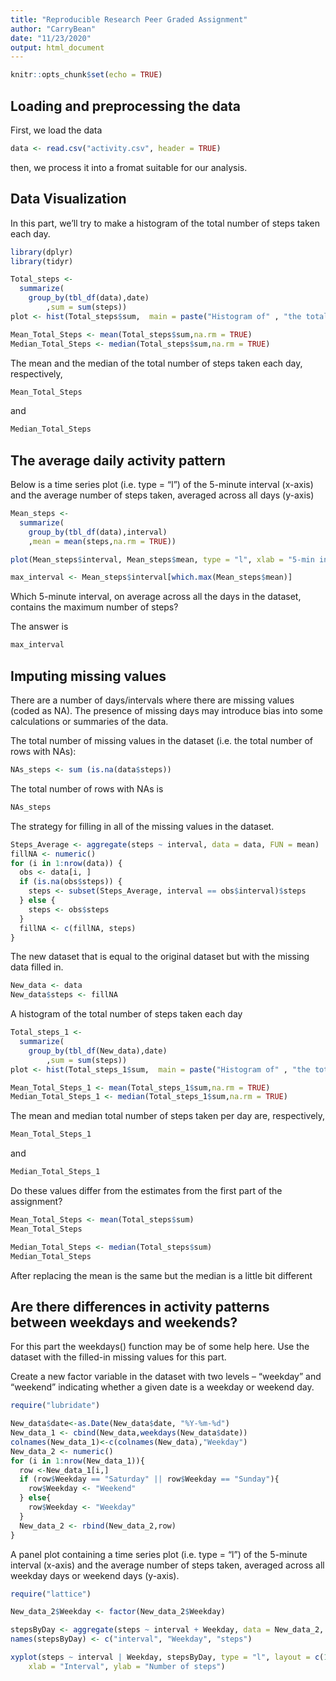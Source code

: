 ---
title: "Reproducible Research Peer Graded Assignment"
author: "CarryBean"
date: "11/23/2020"
output: html_document
---

```{r setup, include=FALSE}
knitr::opts_chunk$set(echo = TRUE)
```

## Loading and preprocessing the data

First, we load the data
```{r load and preprocess, echo TRUE}
data <- read.csv("activity.csv", header = TRUE)
```
then, we process it into a fromat suitable for our analysis.

## Data Visualization

In this part, we'll try to make a histogram of the total number of steps taken each day.

```{r visualize , echo TRUE }
library(dplyr)
library(tidyr)

Total_steps <-
  summarize(
    group_by(tbl_df(data),date)
        ,sum = sum(steps))
plot <- hist(Total_steps$sum,  main = paste("Histogram of" , "the total number of steps taken each day"), xlab = "Total number of steps taken each day")
```
```{r mean median, echo = TRUE}

Mean_Total_Steps <- mean(Total_steps$sum,na.rm = TRUE)
Median_Total_Steps <- median(Total_steps$sum,na.rm = TRUE)

```

The mean and the median of the total number of steps taken each day, respectively,
```{r}
Mean_Total_Steps
```
and
```{r}
Median_Total_Steps
```

## The average daily activity pattern

Below is a time series plot (i.e. type = "l") of the 5-minute interval (x-axis) and the average number of steps taken, averaged across all days (y-axis) 
```{r the time serie, echo = TRUE}
Mean_steps <-
  summarize(
    group_by(tbl_df(data),interval)
    ,mean = mean(steps,na.rm = TRUE))

plot(Mean_steps$interval, Mean_steps$mean, type = "l", xlab = "5-min interval", ylab = "Average across all Days", main = "Average number of steps taken", col = "blue")

max_interval <- Mean_steps$interval[which.max(Mean_steps$mean)]
```

Which 5-minute interval, on average across all the days in the dataset, contains the maximum number of steps? 

The answer is
```{r}
max_interval
```

## Imputing missing values

There are a number of days/intervals where there are missing values (coded as NA). The presence of missing days may introduce bias into some calculations or summaries of the data.

The total number of missing values in the dataset (i.e. the total number of rows with NAs):

```{r tabling NAs, echo = TRUE}

NAs_steps <- sum (is.na(data$steps))

```

The total number of rows with NAs is
```{r}
NAs_steps
```

The strategy for filling in all of the missing values in the dataset. 

```{r fill in strategy, echo = TRUE}

Steps_Average <- aggregate(steps ~ interval, data = data, FUN = mean)
fillNA <- numeric()
for (i in 1:nrow(data)) {
  obs <- data[i, ]
  if (is.na(obs$steps)) {
    steps <- subset(Steps_Average, interval == obs$interval)$steps
  } else {
    steps <- obs$steps
  }
  fillNA <- c(fillNA, steps)
}

```


The new dataset that is equal to the original dataset but with the missing data filled in.

```{r new filled in dataset, echo = TRUE}

New_data <- data
New_data$steps <- fillNA

```


A histogram of the total number of steps taken each day 

```{r new hist, echo = TRUE}

Total_steps_1 <-
  summarize(
    group_by(tbl_df(New_data),date)
        ,sum = sum(steps))
plot <- hist(Total_steps_1$sum,  main = paste("Histogram of" , "the total number of steps taken each day "), xlab = "Total number of steps taken each day")

Mean_Total_Steps_1 <- mean(Total_steps_1$sum,na.rm = TRUE)
Median_Total_Steps_1 <- median(Total_steps_1$sum,na.rm = TRUE)
```

The mean and median total number of steps taken per day are, respectively, 
```{r}
Mean_Total_Steps_1
```
and
```{r}
Median_Total_Steps_1
```

Do these values differ from the estimates from the first part of the assignment? 

```{r}
Mean_Total_Steps <- mean(Total_steps$sum)
Mean_Total_Steps
```

```{r}
Median_Total_Steps <- median(Total_steps$sum)
Median_Total_Steps
```

After replacing the mean is the same but the median is a little bit different

## Are there differences in activity patterns between weekdays and weekends?

For this part the weekdays() function may be of some help here. Use the dataset with the filled-in missing values for this part.

Create a new factor variable in the dataset with two levels -- "weekday" and "weekend" indicating whether a given date is a weekday or weekend day.

```{r add-in weekday or weekend, ech = TRUE }

require("lubridate")

New_data$date<-as.Date(New_data$date, "%Y-%m-%d")
New_data_1 <- cbind(New_data,weekdays(New_data$date))
colnames(New_data_1)<-c(colnames(New_data),"Weekday")
New_data_2 <- numeric()
for (i in 1:nrow(New_data_1)){
  row <-New_data_1[i,]
  if (row$Weekday == "Saturday" || row$Weekday == "Sunday"){
    row$Weekday <- "Weekend"
  } else{
    row$Weekday <- "Weekday"
  }
  New_data_2 <- rbind(New_data_2,row)
}


```


A panel plot containing a time series plot (i.e. type = "l") of the 5-minute interval (x-axis) and the average number of steps taken, averaged across all weekday days or weekend days (y-axis).

```{r final plot, echo = TRUE}
require("lattice")

New_data_2$Weekday <- factor(New_data_2$Weekday)

stepsByDay <- aggregate(steps ~ interval + Weekday, data = New_data_2, mean)
names(stepsByDay) <- c("interval", "Weekday", "steps")

xyplot(steps ~ interval | Weekday, stepsByDay, type = "l", layout = c(1, 2), 
    xlab = "Interval", ylab = "Number of steps")
```











